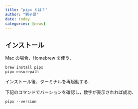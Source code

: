 ```yaml
---
title: "pipx とは？"
author: "劉子昂"
date: today
categories: [news]
---
```


## インストール

Mac の場合，Homebrew を使う．

```
brew install pipx
pipx ensurepath
```

インストール後、ターミナルを再起動する．

下記のコマンドでバーションを確認し，数字が表示されれば成功．

```
pipx --version
```


